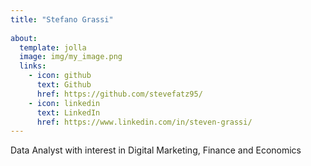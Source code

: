```yaml
---
title: "Stefano Grassi"
  
about:
  template: jolla
  image: img/my_image.png
  links:
    - icon: github
      text: Github
      href: https://github.com/stevefatz95/
    - icon: linkedin
      text: LinkedIn
      href: https://www.linkedin.com/in/steven-grassi/
---
```


Data Analyst with interest in Digital Marketing, Finance and Economics


